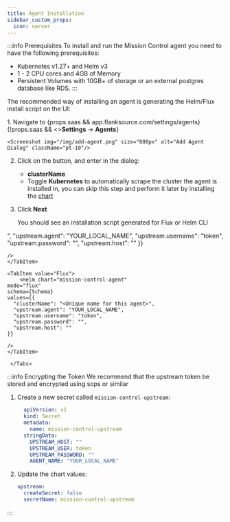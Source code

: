 ```yaml
---
title: Agent Installation
sidebar_custom_props:
  icon: server
---
```




:::info Prerequisites
To install and run the Mission Control agent you need to have the following prerequisites:

- Kubernetes v1.27+ and Helm v3
- 1 - 2 CPU cores  and 4GB of Memory
- Persistent Volumes with 10GB+ of storage or an external postgres database like RDS.
:::




The recommended way of installing an agent is generating the Helm/Flux install script on the UI:


<Tabs>


<TabItem value="UI">
1. Navigate to {props.saas && <Link href="https://app.flanksource.com/settings/agents?addAgent=true">app.flanksource.com/settings/agents</Link>}{!props.saas &&  <><b>Settings</b> → <b>Agents</b></>}

    <Screenshot img="/img/add-agent.png" size="800px" alt="Add Agent Dialog" className="pt-10"/>
2. Click on the <Icon name="plus"/> button, and enter in the dialog:
    * **clusterName**
    * Toggle **Kubernetes** to automatically scrape the cluster the agent is installed in, you can skip this step and perform it later by installing the [chart](/integrations/kubernetes/catalog)
    <p/>
3. Click **Next**

    You should see an installation script generated for Flux or Helm CLI

    <Screenshot img="/img/agent_settings.png" size="800px" alt="Generated Installation Script"/>

</TabItem>
<TabItem value="Helm">
    <Helm chart="mission-control-agent"
    mode="helm"
    schema={Schema}
    values={{
      "clusterName": "<Unique name for this agent>",
      "upstream.agent": "YOUR_LOCAL_NAME",
      "upstream.username": "token",
      "upstream.password": "",
      "upstream.host": ""
    }}

    />
    </TabItem>

    <TabItem value="Flux">
        <Helm chart="mission-control-agent"
    mode="flux"
    schema={Schema}
    values={{
      "clusterName": "<Unique name for this agent>",
      "upstream.agent": "YOUR_LOCAL_NAME",
      "upstream.username": "token",
      "upstream.password": "",
      "upstream.host": ""
    }}

    />
    </TabItem>

     </Tabs>



<p/>
:::info  Encrypting the Token
  We recommend that the upstream token be stored and encrypted using sops or similar

1. Create a new secret called `mission-control-upstream`:
    ```yaml title=secret.yaml
      apiVersion: v1
      kind: Secret
      metadata:
        name: mission-control-upstream
      stringData:
        UPSTREAM_HOST: ""
        UPSTREAM_USER: token
        UPSTREAM_PASSWORD: ""
        AGENT_NAME: "YOUR_LOCAL_NAME"
    ```
    <p/>

2. Update the chart values:

    ```yaml title=values.yaml
    upstream:
      createSecret: false
      secretName: mission-control-upstream
    ```

:::


